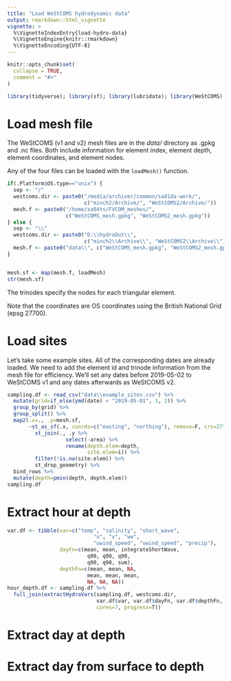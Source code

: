 ```yaml
---
title: "Load WeStCOMS hydrodynamic data"
output: rmarkdown::html_vignette
vignette: >
  %\VignetteIndexEntry{load-hydro-data}
  %\VignetteEngine{knitr::rmarkdown}
  %\VignetteEncoding{UTF-8}
---
```


```r
knitr::opts_chunk$set(
  collapse = TRUE,
  comment = "#>"
)
```

```r
library(tidyverse); library(sf); library(lubridate); library(WeStCOMS)
```


# Load mesh file

The WeStCOMS (v1 and v2) mesh files are in the *data/* directory as .gpkg and .nc files. Both include information for element index, element depth, element coordinates, and element nodes.

Any of the four files can be loaded with the `loadMesh()` function.

```r
if(.Platform$OS.type=="unix") {
  sep <- "/"
  westcoms.dir <- paste0("/media/archiver/common/sa01da-work/",
                         c("minch2/Archive/", "WeStCOMS2/Archive/"))
  mesh.f <- paste0("/home/sa04ts/FVCOM_meshes/",
                   c("WeStCOMS_mesh.gpkg", "WeStCOMS2_mesh.gpkg"))
} else {
  sep <- "\\"
  westcoms.dir <- paste0("D:\\hydroOut\\", 
                         c("minch2\\Archive\\", "WeStCOMS2\\Archive\\"))
  mesh.f <- paste0("data\\", c("WeStCOMS_mesh.gpkg", "WeStCOMS2_mesh.gpkg"))
}


mesh.sf <- map(mesh.f, loadMesh) 
str(mesh.sf)
```

The trinodes specify the nodes for each triangular element. 

Note that the coordinates are OS coordinates using the British National Grid (epsg 27700).




# Load sites

Let's take some example sites. All of the corresponding dates are already loaded. We need to add the element id and trinode information from the mesh file for efficiency. We'll set any dates before 2019-05-02 to WeStCOMS v1 and any dates afterwards as WeStCOMS v2.

```r
sampling.df <- read_csv("data\\example_sites.csv") %>% 
  mutate(grid=if_else(ymd(date) < "2019-05-01", 1, 2)) %>%
  group_by(grid) %>%
  group_split() %>%
  map2(.x=., .y=mesh.sf, 
       ~st_as_sf(.x, coords=c("easting", "northing"), remove=F, crs=27700) %>% 
         st_join(., .y %>% 
                   select(-area) %>% 
                   rename(depth.elem=depth,
                          site.elem=i)) %>% 
         filter(!is.na(site.elem)) %>%
         st_drop_geometry) %>%
  bind_rows %>%
  mutate(depth=pmin(depth, depth.elem))
sampling.df
```





# Extract hour at depth

```r
var.df <- tibble(var=c("temp", "salinity", "short_wave", 
                            "u", "v", "ww",
                            "uwind_speed", "vwind_speed", "precip"),
                 dayFn=c(mean, mean, integrateShortWave,
                          q90, q90, q90, 
                          q90, q90, sum),
                 depthFn=c(mean, mean, NA,
                          mean, mean, mean, 
                          NA, NA, NA))
hour_depth.df <- sampling.df %>%
  full_join(extractHydroVars(sampling.df, westcoms.dir, 
                             var.df$var, var.df$dayFn, var.df$depthFn, 
                             cores=7, progress=T))
```



# Extract day at depth




# Extract day from surface to depth


